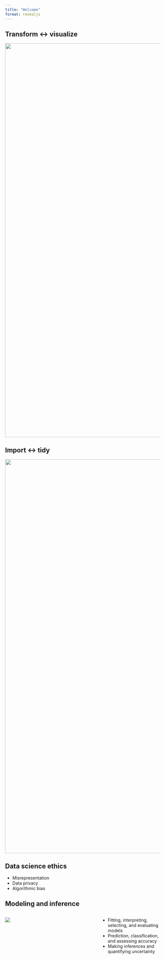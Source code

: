 ```yaml
---
title: "Welcome"
format: revealjs
---
```


## Transform \<-\> visualize

![](images/data-science-cycle/data-science-cycle.001.png){fig-align="left" width="1280"}

## Import \<-\> tidy

![](images/data-science-cycle/data-science-cycle.002.png){fig-align="left" width="1280"}

## Data science ethics

-   Misrepresentation
-   Data privacy
-   Algorithmic bias

## Modeling and inference

::: {.columns}
::: {.column width="60%"}
![](images/data-science-cycle/data-science-cycle.005.png){fig-align="left"}
:::
::: {.column width="40%"}
::: incremental
-   Fitting, interpreting, selecting, and evaluating models
-   Prediction, classification, and assessing accuracy
-   Making inferences and quantifying uncertainty
:::
:::
::: 

